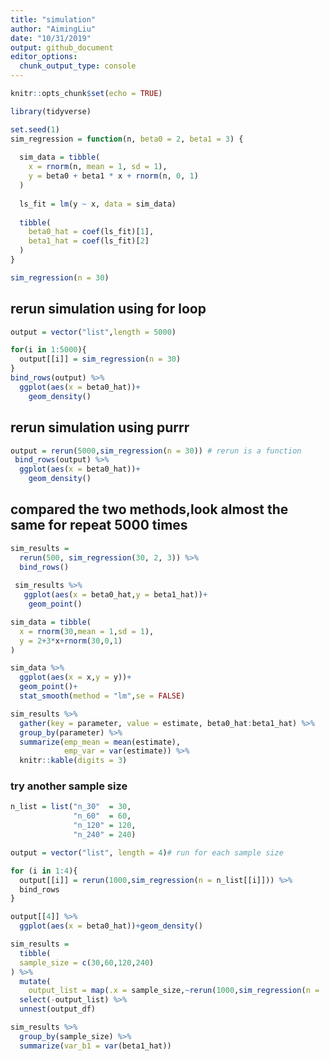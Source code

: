 ```yaml
---
title: "simulation"
author: "AimingLiu"
date: "10/31/2019"
output: github_document
editor_options: 
  chunk_output_type: console
---
```


```r
knitr::opts_chunk$set(echo = TRUE)
```


```r
library(tidyverse)
```

```r
set.seed(1)
sim_regression = function(n, beta0 = 2, beta1 = 3) {
  
  sim_data = tibble(
    x = rnorm(n, mean = 1, sd = 1),
    y = beta0 + beta1 * x + rnorm(n, 0, 1)
  )
  
  ls_fit = lm(y ~ x, data = sim_data)
  
  tibble(
    beta0_hat = coef(ls_fit)[1],
    beta1_hat = coef(ls_fit)[2]
  )
}
```

```r
sim_regression(n = 30)
```

## rerun simulation using for loop

```r
output = vector("list",length = 5000)

for(i in 1:5000){
  output[[i]] = sim_regression(n = 30)
}
bind_rows(output) %>% 
  ggplot(aes(x = beta0_hat))+
    geom_density()
```

## rerun simulation using purrr
```r
output = rerun(5000,sim_regression(n = 30)) # rerun is a function
 bind_rows(output) %>% 
  ggplot(aes(x = beta0_hat))+
    geom_density()
```

## compared the two methods,look almost the same for repeat 5000 times

```r
sim_results = 
  rerun(500, sim_regression(30, 2, 3)) %>% 
  bind_rows()
 
 sim_results %>% 
   ggplot(aes(x = beta0_hat,y = beta1_hat))+
    geom_point()
```

```r
sim_data = tibble(
  x = rnorm(30,mean = 1,sd = 1),
  y = 2+3*x+rnorm(30,0,1)
)

sim_data %>% 
  ggplot(aes(x = x,y = y))+
  geom_point()+
  stat_smooth(method = "lm",se = FALSE)
```

```r
sim_results %>% 
  gather(key = parameter, value = estimate, beta0_hat:beta1_hat) %>% 
  group_by(parameter) %>% 
  summarize(emp_mean = mean(estimate),
            emp_var = var(estimate)) %>% 
  knitr::kable(digits = 3)
```


### try another sample size
```r
n_list = list("n_30"  = 30, 
              "n_60"  = 60, 
              "n_120" = 120, 
              "n_240" = 240)

output = vector("list", length = 4)# run for each sample size

for (i in 1:4){
  output[[i]] = rerun(1000,sim_regression(n = n_list[[i]])) %>% 
  bind_rows
}

output[[4]] %>% 
  ggplot(aes(x = beta0_hat))+geom_density()
```

```r
sim_results = 
  tibble(
  sample_size = c(30,60,120,240)
) %>% 
  mutate(
    output_list = map(.x = sample_size,~rerun(1000,sim_regression(n = .x))),output_df = map(output_list,bind_rows)) %>% 
  select(-output_list) %>% 
  unnest(output_df)
```

```r
sim_results %>% 
  group_by(sample_size) %>% 
  summarize(var_b1 = var(beta1_hat))
```


